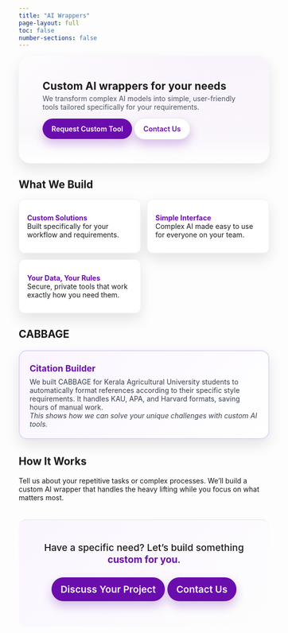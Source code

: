 ```yaml
---
title: "AI Wrappers"
page-layout: full
toc: false
number-sections: false
---
```


```{=html}
<style>
:root {
  --brand:#6A0DAD;
  --brand-100:#f8f1fb;
  --text:#0f172a;
  --radius:16px;
  --shadow:0 12px 28px rgba(0,0,0,.10);
}
.hero {
  border-radius:24px;
  padding:clamp(24px,5vw,56px);
  margin:8px 0 24px;
  box-shadow:var(--shadow);
  background: radial-gradient(900px 420px at 85% -10%, var(--brand-100), transparent 60%),
              linear-gradient(180deg,#ffffff,#faf7fb 70%,#ffffff);
}
.hero h1 {
  margin:0 0 .25rem 0;
  font-weight:700;
  letter-spacing:.2px;
}
.hero p {
  margin:0;
  color:#4b5563;
  max-width:75ch;
}
.btn-row { display:flex; gap:12px; flex-wrap:wrap; margin-top:14px; }
.btn {
  display:inline-block; border-radius:999px; padding:12px 18px;
  background:var(--brand); color:#fff; text-decoration:none; font-weight:600;
  box-shadow:0 10px 20px rgba(106,13,173,.25);
}
.btn--ghost { background:#fff; color:var(--brand); border:1px solid rgba(0,0,0,.08); }
.btn:hover { filter:brightness(0.97); }

.section { margin: 32px 0; }
.section h2 { margin: 0 0 12px; font-size: 1.45rem; font-weight:700; }

.grid {
  display:grid; gap:20px;
  grid-template-columns: repeat(auto-fit, minmax(280px, 1fr));
  margin:1.25rem 0 2rem;
}
.card {
  background:#fff; border:1px solid rgba(0,0,0,.06);
  border-radius:var(--radius); padding:20px; box-shadow:var(--shadow);
}
.card h3 { margin:.25rem 0 .5rem 0; font-size:1.1rem; color:#6A0DAD; }
.card p { margin:0; color:#374151; }

.example-card {
  background: linear-gradient(135deg, #faf5ff, #ffffff);
  border: 2px solid #e5d3ff;
}

.list {
  display:grid; gap:12px;
  grid-template-columns: repeat(auto-fit, minmax(240px, 1fr));
}
.list .item {
  background:#fff; border:1px solid rgba(0,0,0,.06);
  border-radius:12px; padding:14px 16px; box-shadow:var(--shadow);
}
.item strong { color:#6A0DAD; }

.cta-bottom {
  background: linear-gradient(135deg,#faf5ff,#fdfdfd);
  padding:2.2rem 1rem; text-align:center; margin-top:2.2rem;
  border-top:2px solid #eee; border-radius:16px;
}
.cta-bottom p { font-size:1.2rem; font-weight:500; margin:.5rem 0 1rem; }
.cta-bottom strong { color:#6A0DAD; }

.quarto-dark .hero, .quarto-dark .card, .quarto-dark .item, .quarto-dark .cta-bottom {
  background:#14161a; border-color:rgba(255,255,255,.06); color:#e7e8ea;
}
.quarto-dark .hero p { color:#c9c9c9; }
.quarto-dark .btn--ghost { background:#0f1115; color:#e7e8ea; border-color:rgba(255,255,255,.08); }
.quarto-dark .example-card { background: linear-gradient(135deg, #1a1a2e, #16213e); }
</style>
```

<!-- ========== HERO ========== -->
:::: hero
# Custom AI wrappers for your needs

We transform complex AI models into simple, user-friendly tools tailored specifically for your requirements.

::: btn-row
[Request Custom Tool](mailto:info@statoberry.com){.btn}
[Contact Us](contact.html){.btn .btn--ghost}
:::
::::

<!-- ========== WHAT WE DO ========== -->
:::: section
## What We Build

::: list
:::: item
**Custom Solutions**  
Built specifically for your workflow and requirements.
::::

:::: item
**Simple Interface**  
Complex AI made easy to use for everyone on your team.
::::

:::: item
**Your Data, Your Rules**  
Secure, private tools that work exactly how you need them.
::::
:::
::::

<!-- ========== EXAMPLE ========== -->
:::: section
## CABBAGE

::: grid
:::: {.card .example-card}
### Citation Builder
We built CABBAGE for Kerala Agricultural University students to automatically format references according to their specific style requirements. It handles KAU, APA, and Harvard formats, saving hours of manual work.

*This shows how we can solve your unique challenges with custom AI tools.*
::::
:::
::::

<!-- ========== HOW IT WORKS ========== -->
:::: section
## How It Works

Tell us about your repetitive tasks or complex processes. We'll build a custom AI wrapper that handles the heavy lifting while you focus on what matters most.
::::

:::: cta-bottom
Have a specific need? Let's build something **custom for you**.

::: {.btn-row style="justify-content:center;"}
[Discuss Your Project](mailto:info@statoberry.com){.btn}
[Contact Us](contact.html){.btn}
:::
::::